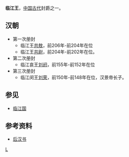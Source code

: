 '''临江王'''，[[中国古代|中国古代]]封爵之一。

==汉朝==
*第一次册封 
**临江王[[共敖|共敖]]，前206年-前204年在位
**临江王[[共尉|共尉]]，前204年-前202年在位。
*第二次册封
**临江哀王[[刘阏|刘阏]]，前155年-前152年在位
*第三次册封
**临江闵王[[劉榮_(臨江王)|刘荣]]，前150年-前148年在位，汉景帝长子。

==参见==
*[[临江国|临江国]]

==参考资料==
*[[后汉书|后汉书]]


[[Category:汉朝诸侯王封号|L]]
{{disambig|Cat=三字封號消歧義}}